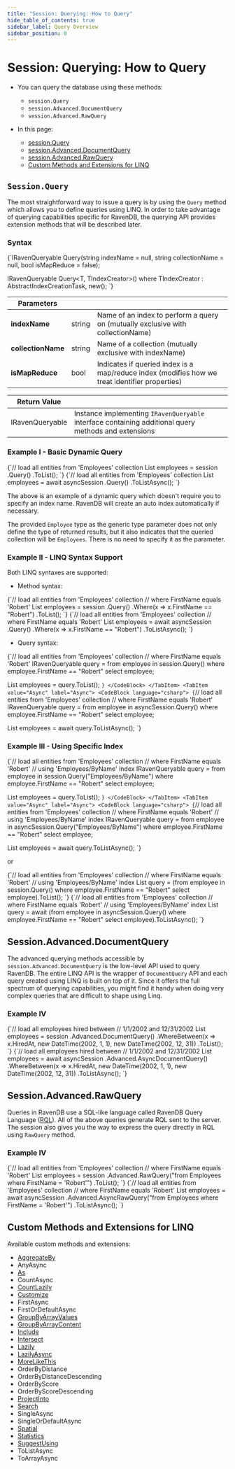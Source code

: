 ```yaml
---
title: "Session: Querying: How to Query"
hide_table_of_contents: true
sidebar_label: Query Overview
sidebar_position: 0
---
```





# Session: Querying: How to Query
<LanguageSwitcher supportedLanguages={supportedLanguages} />
<LanguageContent language="csharp">

<Admonition type="note" title="">

* You can query the database using these methods:  
   * `session.Query`
   * `session.Advanced.DocumentQuery`
   * `session.Advanced.RawQuery`

* In this page:
   * [session.Query](../../../client-api/session/querying/how-to-query.mdx#sessionquery)  
   * [session.Advanced.DocumentQuery](../../../client-api/session/querying/how-to-query.mdx#sessionadvanceddocumentquery)  
   * [session.Advanced.RawQuery](../../../client-api/session/querying/how-to-query.mdx#sessionadvancedrawquery)  
   * [Custom Methods and Extensions for LINQ](../../../client-api/session/querying/how-to-query.mdx#custom-methods-and-extensions-for-linq)  

</Admonition>

## `Session.Query`

The most straightforward way to issue a query is by using the `Query` method which allows you to define queries using LINQ. In order to take advantage of querying capabilities specific for RavenDB, the querying API provides extension methods that will be described later.

### Syntax

<TabItem value="query_1_0" label="query_1_0">
<CodeBlock language="csharp">
{`IRavenQueryable<T> Query<T>(string indexName = null, string collectionName = null,
                            bool isMapReduce = false);

IRavenQueryable<T> Query<T, TIndexCreator>()
    where TIndexCreator : AbstractIndexCreationTask, new();
`}
</CodeBlock>
</TabItem>

| Parameters | | |
| ------------- | ------------- | ----- |
| **indexName** | string | Name of an index to perform a query on (mutually exclusive with collectionName) |
| **collectionName** | string | Name of a collection  (mutually exclusive with indexName) |
| **isMapReduce** | bool | Indicates if queried index is a map/reduce index (modifies how we treat identifier properties) |

| Return Value | | 
| ------------- | ----- |
| IRavenQueryable | Instance implementing `IRavenQueryable` interface containing additional query methods and extensions |


### Example I - Basic Dynamic Query

<Tabs groupId='languageSyntax'>
<TabItem value="Sync" label="Sync">
<CodeBlock language="csharp">
{`// load all entities from 'Employees' collection
List<Employee> employees = session
    .Query<Employee>()
    .ToList();
`}
</CodeBlock>
</TabItem>
<TabItem value="Async" label="Async">
<CodeBlock language="csharp">
{`// load all entities from 'Employees' collection
List<Employee> employees = await asyncSession
    .Query<Employee>()
    .ToListAsync();
`}
</CodeBlock>
</TabItem>
</Tabs>

The above is an example of a dynamic query which doesn't require you to specify an index name. RavenDB will create an auto index automatically if necessary.

The provided `Employee` type as the generic type parameter does not only define the type of returned results, but it also indicates that the queried collection will be `Employees`. There is no need to specify it as the parameter.

### Example II - LINQ Syntax Support

Both LINQ syntaxes are supported:

- Method syntax:

<Tabs groupId='languageSyntax'>
<TabItem value="Sync" label="Sync">
<CodeBlock language="csharp">
{`// load all entities from 'Employees' collection
// where FirstName equals 'Robert'
List<Employee> employees = session
    .Query<Employee>()
    .Where(x => x.FirstName == "Robert")
    .ToList();
`}
</CodeBlock>
</TabItem>
<TabItem value="Async" label="Async">
<CodeBlock language="csharp">
{`// load all entities from 'Employees' collection
// where FirstName equals 'Robert'
List<Employee> employees = await asyncSession
    .Query<Employee>()
    .Where(x => x.FirstName == "Robert")
    .ToListAsync();
`}
</CodeBlock>
</TabItem>
</Tabs>

- Query syntax:

<Tabs groupId='languageSyntax'>
<TabItem value="Sync" label="Sync">
<CodeBlock language="csharp">
{`// load all entities from 'Employees' collection
// where FirstName equals 'Robert'
IRavenQueryable<Employee> query = from employee in session.Query<Employee>()
                                  where employee.FirstName == "Robert"
                                  select employee;

List<Employee> employees = query.ToList();
`}
</CodeBlock>
</TabItem>
<TabItem value="Async" label="Async">
<CodeBlock language="csharp">
{`// load all entities from 'Employees' collection
// where FirstName equals 'Robert'
IRavenQueryable<Employee> query = from employee in asyncSession.Query<Employee>()
                                  where employee.FirstName == "Robert"
                                  select employee;

List<Employee> employees = await query.ToListAsync();
`}
</CodeBlock>
</TabItem>
</Tabs>

### Example III - Using Specific Index

<Tabs groupId='languageSyntax'>
<TabItem value="Sync" label="Sync">
<CodeBlock language="csharp">
{`// load all entities from 'Employees' collection
// where FirstName equals 'Robert'
// using 'Employees/ByName' index
IRavenQueryable<Employee> query = from employee in session.Query<Employee>("Employees/ByName")
                                  where employee.FirstName == "Robert"
                                  select employee;

List<Employee> employees = query.ToList();
`}
</CodeBlock>
</TabItem>
<TabItem value="Async" label="Async">
<CodeBlock language="csharp">
{`// load all entities from 'Employees' collection
// where FirstName equals 'Robert'
// using 'Employees/ByName' index
IRavenQueryable<Employee> query = from employee in asyncSession.Query<Employee>("Employees/ByName")
                                  where employee.FirstName == "Robert"
                                  select employee;

List<Employee> employees = await query.ToListAsync();
`}
</CodeBlock>
</TabItem>
</Tabs>

or 

<Tabs groupId='languageSyntax'>
<TabItem value="Sync" label="Sync">
<CodeBlock language="csharp">
{`// load all entities from 'Employees' collection
// where FirstName equals 'Robert'
// using 'Employees/ByName' index
List<Employee> query = (from employee in session.Query<Employee, Employees_ByName>()
                        where employee.FirstName == "Robert"
                        select employee).ToList();
`}
</CodeBlock>
</TabItem>
<TabItem value="Async" label="Async">
<CodeBlock language="csharp">
{`// load all entities from 'Employees' collection
// where FirstName equals 'Robert'
// using 'Employees/ByName' index
List<Employee> query = await (from employee in asyncSession.Query<Employee, Employees_ByName>()
                              where employee.FirstName == "Robert"
                              select employee).ToListAsync();
`}
</CodeBlock>
</TabItem>
</Tabs>



## Session.Advanced.DocumentQuery

The advanced querying methods accessible by `session.Advanced.DocumentQuery` is the low-level API used to query RavenDB. The entire LINQ API is the wrapper of `DocumentQuery` API and
each query created using LINQ is built on top of it. Since it offers the full spectrum of querying capabilities, you might find it handy when doing very complex queries that are difficult
to shape using Linq.

### Example IV

<Tabs groupId='languageSyntax'>
<TabItem value="Sync" label="Sync">
<CodeBlock language="csharp">
{`// load all employees hired between
// 1/1/2002 and 12/31/2002
List<Employee> employees = session
    .Advanced.DocumentQuery<Employee>()
    .WhereBetween(x => x.HiredAt, new DateTime(2002, 1, 1), new DateTime(2002, 12, 31))
    .ToList();
`}
</CodeBlock>
</TabItem>
<TabItem value="Async" label="Async">
<CodeBlock language="csharp">
{`// load all employees hired between
// 1/1/2002 and 12/31/2002
List<Employee> employees = await asyncSession
    .Advanced.AsyncDocumentQuery<Employee>()
    .WhereBetween(x => x.HiredAt, new DateTime(2002, 1, 1), new DateTime(2002, 12, 31))
    .ToListAsync();
`}
</CodeBlock>
</TabItem>
</Tabs>



## Session.Advanced.RawQuery

Queries in RavenDB use a SQL-like language called RavenDB Query Language ([RQL](../../../indexes/querying/what-is-rql.mdx)). All of the above queries generate RQL sent to the server. The session also gives you the way to express the query directly in RQL using `RawQuery` method.

### Example IV

<Tabs groupId='languageSyntax'>
<TabItem value="Sync" label="Sync">
<CodeBlock language="csharp">
{`// load all entities from 'Employees' collection
// where FirstName equals 'Robert'
List<Employee> employees = session
    .Advanced.RawQuery<Employee>("from Employees where FirstName = 'Robert'")
    .ToList();
`}
</CodeBlock>
</TabItem>
<TabItem value="Async" label="Async">
<CodeBlock language="csharp">
{`// load all entities from 'Employees' collection
// where FirstName equals 'Robert'
List<Employee> employees = await asyncSession
    .Advanced.AsyncRawQuery<Employee>("from Employees where FirstName = 'Robert'")
    .ToListAsync();
`}
</CodeBlock>
</TabItem>
</Tabs>



## Custom Methods and Extensions for LINQ

Available custom methods and extensions:

- [AggregateBy](../../../client-api/session/querying/how-to-perform-a-faceted-search.mdx)
- AnyAsync
- [As](../../../client-api/session/querying/how-to-project-query-results.mdx)
- CountAsync
- [CountLazily](../../../client-api/session/querying/how-to-perform-queries-lazily.mdx)
- [Customize](../../../client-api/session/querying/how-to-customize-query.mdx)
- FirstAsync
- FirstOrDefaultAsync
- [GroupByArrayValues](../../../client-api/session/querying/how-to-perform-group-by-query.mdx#by-array-values)
- [GroupByArrayContent](../../../client-api/session/querying/how-to-perform-group-by-query.mdx#by-array-content)
- [Include](../../../client-api/how-to/handle-document-relationships.mdx)
- [Intersect](../../../client-api/session/querying/how-to-use-intersect.mdx)
- [Lazily](../../../client-api/session/querying/how-to-perform-queries-lazily.mdx)
- [LazilyAsync](../../../client-api/session/querying/how-to-perform-queries-lazily.mdx)
- [MoreLikeThis](../../../client-api/session/querying/how-to-use-morelikethis.mdx) 
- OrderByDistance
- OrderByDistanceDescending
- OrderByScore
- OrderByScoreDescending
- [ProjectInto](../../../client-api/session/querying/how-to-project-query-results.mdx)
- [Search](../../../client-api/session/querying/how-to-use-search.mdx)
- SingleAsync
- SingleOrDefaultAsync
- [Spatial](../../../client-api/session/querying/how-to-query-a-spatial-index.mdx)
- [Statistics](../../../client-api/session/querying/how-to-get-query-statistics.mdx)
- [SuggestUsing](../../../client-api/session/querying/how-to-work-with-suggestions.mdx)
- ToListAsync
- ToArrayAsync




</LanguageContent>

<!---
### Session
- [How to Project Query Results](../../../client-api/session/querying/how-to-project-query-results)
- [How to Stream Query Results](../../../client-api/session/querying/how-to-stream-query-results)
- [What is a Document Query](../../../client-api/session/querying/document-query/what-is-document-query)

### Querying
- [Basics](../../../indexes/querying/basics)
- [Filtering](../../../indexes/querying/filtering)
- [Paging](../../../indexes/querying/paging)
- [Sorting](../../../indexes/querying/sorting)
- [Projections](../../../indexes/querying/projections)

### Indexes
- [What are Indexes](../../../indexes/what-are-indexes)
- [Indexing Basics](../../../indexes/indexing-basics)
- [Map Indexes](../../../indexes/map-indexes)


-->